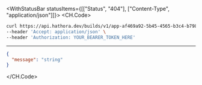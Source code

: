 

<WithStatusBar statusItems={[["Status", "404"], ["Content-Type", "application/json"]]}>
  <CH.Code>
  ```bash Example Request
  curl https://api.hathora.dev/builds/v1/app-af469a92-5b45-4565-b3c4-b79878de67d2/delete/1 \
--header 'Accept: application/json' \
--header 'Authorization: YOUR_BEARER_TOKEN_HERE'
  ```
  ---

  ```json Example Response
  {
    "message": "string"
  }
  ```
  </CH.Code>
</WithStatusBar>
